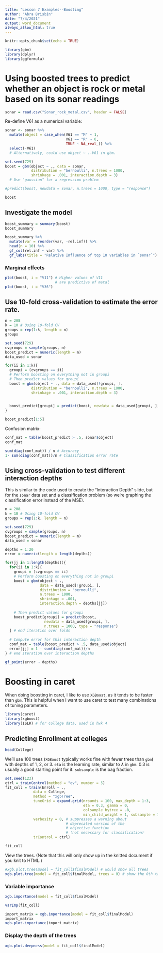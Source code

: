 ```yaml
---
title: "Lesson 7 Examples--Boosting"
author: "Abra Brisbin"
date: "7/4/2021"
output: word_document
always_allow_html: true
---
```


```r
knitr::opts_chunk$set(echo = TRUE)
```

```r
library(gbm)
library(dplyr)
library(ggformula)
```

# Using boosted trees to predict whether an object is rock or metal based on its sonar readings

```r
sonar = read.csv("Sonar_rock_metal.csv", header = FALSE)
```




Re-define V61 as a numerical variable:
```r
sonar <- sonar %>%
  mutate(object = case_when(V61 == "M" ~ 1,
                            V61 == "R" ~ 0,
                            TRUE ~ NA_real_)) %>%
  select(-V61)
  # Alternatively, could use object ~ .-V61 in gbm.
```






```r
set.seed(729)
boost = gbm(object ~ ., data = sonar, 
            distribution = "bernoulli", n.trees = 1000,
            shrinkage = .001, interaction.depth = 3)
  # Use "gaussian" for a regression problem

#predict(boost, newdata = sonar, n.trees = 1000, type = "response")

boost
```




## Investigate the model
```r
boost_summary = summary(boost)
boost_summary
```










```r
boost_summary %>%
  mutate(var = reorder(var, -rel.inf)) %>%
  head(n = 10) %>%
  gf_col(rel.inf ~ var) %>%
  gf_labs(title = "Relative Influence of top 10 variables in `sonar`")
```







### Marginal effects
```r
plot(boost, i = "V11") # Higher values of V11 
                       # are predictive of metal
plot(boost, i = "V36")
```







## Use 10-fold cross-validation to estimate the error rate.
```r
n = 208
k = 10 # Using 10-fold CV
groups = rep(1:k, length = n)
groups
```


```r
set.seed(729)
cvgroups = sample(groups, n)
boost_predict = numeric(length = n)
data_used = sonar

for(ii in 1:k){
  groupi = (cvgroups == ii)
  # Perform boosting on everything not in groupi
  # Then predict values for groupi
  boost = gbm(object ~ ., data = data_used[!groupi, ], 
            distribution = "bernoulli", n.trees = 1000,
            shrinkage = .001, interaction.depth = 3)
  

  boost_predict[groupi] = predict(boost, newdata = data_used[groupi, ], n.trees = 1000, type = "response")
}
```

```r
boost_predict[1:5]
```






Confusion matrix:
```r
conf_mat = table(boost_predict > .5, sonar$object)
conf_mat
```










```r
sum(diag(conf_mat)) / n # Accuracy
1- sum(diag(conf_mat))/n # Classification error rate
```











## Using cross-validation to test different interaction depths
This is similar to the code used to create the "Interaction Depth" slide, but for the `sonar` data set and a classification problem (so we're graphing the classification error instead of the MSE).
```r
n = 208
k = 10 # Using 10-fold CV
groups = rep(1:k, length = n)

set.seed(729)
cvgroups = sample(groups, n)
boost_predict = numeric(length = n)
data_used = sonar

depths = 1:20
error = numeric(length = length(depths))

for(jj in 1:length(depths)){
  for(ii in 1:k){
    groupi = (cvgroups == ii)
    # Perform boosting on everything not in groupi
    boost = gbm(object ~ ., 
                data = data_used[!groupi, ],
                distribution = "bernoulli", 
                n.trees = 1000, 
                shrinkage = .001, 
                interaction.depth = depths[jj])
    
    # Then predict values for groupi
    boost_predict[groupi] = predict(boost, 
                  newdata = data_used[groupi, ],
                  n.trees = 1000, type = "response")
  } # end iteration over folds
  
  # Compute error for this interaction depth
  conf_mat = table(boost_predict > .5, data_used$object)
  error[jj] = 1 - sum(diag(conf_mat))/n
} # end iteration over interaction depths
```

```r
gf_point(error ~ depths)
```







# Boosting in caret
When doing boosting in caret, I like to use `XGBoost`, as it tends to be faster than `gbm`.  This is helpful when I want to use caret to test many combinations of tuning parameters.
```r
library(caret)
library(xgboost)
library(ISLR) # for College data, used in hwk 4
```

## Predicting Enrollment at colleges

```r
head(College)
```

We'll use 100 trees (`XGBoost` typically works fine with fewer trees than `gbm`) with depths of 1, 2, or 3.  `eta` is the learning rate, similar to $\lambda$ in `gbm`.  0.3 is usually a good starting point for it.  `subsample` is the bag fraction.
```r

set.seed(123)
ctrl = trainControl(method = "cv", number = 5)
fit_coll = train(Enroll ~ ., 
             data = College,
             method = "xgbTree",
             tuneGrid = expand.grid(nrounds = 100, max_depth = 1:3, 
                                    eta = 0.3, gamma = 0, 
                                    colsample_bytree = .8, 
                                    min_child_weight = 1, subsample = 1),
             verbosity = 0, # suppresses a warning about 
                            # deprecated version of the 
                            # objective function
                            # (not necessary for classification)
             trControl = ctrl)

fit_coll

```
View the trees.  (Note that this will only show up in the knitted document if you knit to HTML.)
```r
#xgb.plot.tree(model = fit_coll$finalModel) # would show all trees
xgb.plot.tree(model = fit_coll$finalModel, trees = 0) # show the 0th tree
```

### Variable importance
```r

xgb.importance(model = fit_coll$finalModel)

```

```r

varImp(fit_coll)

```

```r

import_matrix = xgb.importance(model = fit_coll$finalModel)
import_matrix
xgb.plot.importance(import_matrix)

```

### Display the depth of the trees
```r
xgb.plot.deepness(model = fit_coll$finalModel)
```